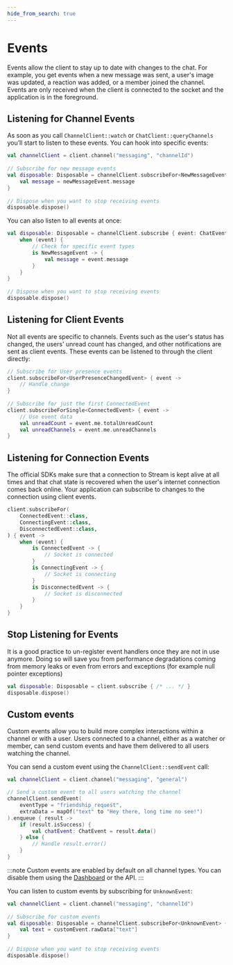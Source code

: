 ```yaml
---
hide_from_search: true
---
```


# Events

Events allow the client to stay up to date with changes to the chat. For example, you get events when a new message was sent, a user's image was updated, a reaction was added, or a member joined the channel.
Events are only received when the client is connected to the socket and the application is in the foreground.

## Listening for Channel Events

As soon as you call `ChannelClient::watch` or `ChatClient::queryChannels` you’ll start to listen to these events. You can hook into specific events:

```kotlin
val channelClient = client.channel("messaging", "channelId") 
 
// Subscribe for new message events 
val disposable: Disposable = channelClient.subscribeFor<NewMessageEvent> { newMessageEvent -> 
    val message = newMessageEvent.message 
} 
 
// Dispose when you want to stop receiving events 
disposable.dispose()
```

You can also listen to all events at once:

```kotlin
val disposable: Disposable = channelClient.subscribe { event: ChatEvent -> 
    when (event) { 
        // Check for specific event types 
        is NewMessageEvent -> { 
            val message = event.message 
        } 
    } 
} 
 
// Dispose when you want to stop receiving events 
disposable.dispose()
```

## Listening for Client Events

Not all events are specific to channels. Events such as the user's status has changed, the users' unread count has changed, and other notifications are sent as client events. These events can be listened to through the client directly:

```kotlin
// Subscribe for User presence events 
client.subscribeFor<UserPresenceChangedEvent> { event -> 
    // Handle change 
} 
 
// Subscribe for just the first ConnectedEvent 
client.subscribeForSingle<ConnectedEvent> { event -> 
    // Use event data 
    val unreadCount = event.me.totalUnreadCount 
    val unreadChannels = event.me.unreadChannels 
}
```

## Listening for Connection Events

The official SDKs make sure that a connection to Stream is kept alive at all times and that chat state is recovered when the user's internet connection comes back online. Your application can subscribe to changes to the connection using client events.

```kotlin
client.subscribeFor( 
    ConnectedEvent::class, 
    ConnectingEvent::class, 
    DisconnectedEvent::class, 
) { event -> 
    when (event) { 
        is ConnectedEvent -> { 
            // Socket is connected 
        } 
        is ConnectingEvent -> { 
            // Socket is connecting 
        } 
        is DisconnectedEvent -> { 
            // Socket is disconnected 
        } 
    } 
}
```

## Stop Listening for Events

It is a good practice to un-register event handlers once they are not in use anymore. Doing so will save you from performance degradations coming from memory leaks or even from errors and exceptions (for example null pointer exceptions)

```kotlin
val disposable: Disposable = client.subscribe { /* ... */ } 
disposable.dispose()
```

## Custom events

Custom events allow you to build more complex interactions within a channel or with a user. Users connected to a channel, either as a watcher or member, can send custom events and have them delivered to all users watching the channel.

You can send a custom event using the `ChannelClient::sendEvent` call:

```kotlin
val channelClient = client.channel("messaging", "general")

// Send a custom event to all users watching the channel
channelClient.sendEvent(
    eventType = "friendship_request",
    extraData = mapOf("text" to "Hey there, long time no see!")
).enqueue { result ->
    if (result.isSuccess) {
        val chatEvent: ChatEvent = result.data()
    } else {
        // Handle result.error()
    }
}
```

:::note
Custom events are enabled by default on all channel types. You can disable them using the [Dashboard](https://dashboard.getstream.io/) or the API.
:::

You can listen to custom events by subscribing for `UnknownEvent`:

```kotlin
val channelClient = client.channel("messaging", "channelId") 
 
// Subscribe for custom events 
val disposable: Disposable = channelClient.subscribeFor<UnknownEvent> { customEvent ->
    val text = customEvent.rawData["text"]
} 
 
// Dispose when you want to stop receiving events 
disposable.dispose()
```
